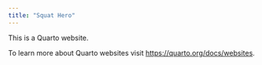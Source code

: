 ```yaml
---
title: "Squat Hero"
---
```


This is a Quarto website.

To learn more about Quarto websites visit <https://quarto.org/docs/websites>.
